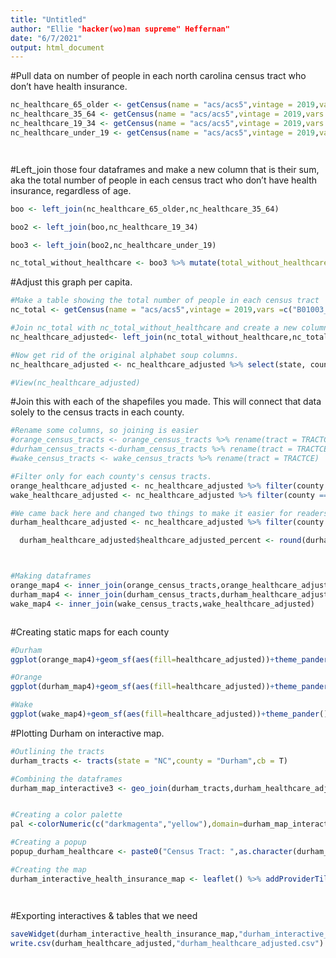 ```yaml
---
title: "Untitled"
author: "Ellie "hacker(wo)man supreme" Heffernan"
date: "6/7/2021"
output: html_document
---
```


#Pull data on number of people in each north carolina census tract who don't have health insurance. 
```r
nc_healthcare_65_older <- getCensus(name = "acs/acs5",vintage = 2019,vars =c("B27010_066E"),region="tract",regionin="state:37")
nc_healthcare_35_64 <- getCensus(name = "acs/acs5",vintage = 2019,vars =c("B27010_050E"),region="tract",regionin="state:37")
nc_healthcare_19_34 <- getCensus(name = "acs/acs5",vintage = 2019,vars =c("B27010_033E"),region="tract",regionin="state:37")
nc_healthcare_under_19 <- getCensus(name = "acs/acs5",vintage = 2019,vars =c("B27010_017E"),region="tract",regionin="state:37")




```


#Left_join those four dataframes and make a new column that is their sum, aka the total number of people in each census tract who don't have health insurance, regardless of age. 
```r
boo <- left_join(nc_healthcare_65_older,nc_healthcare_35_64)

boo2 <- left_join(boo,nc_healthcare_19_34)

boo3 <- left_join(boo2,nc_healthcare_under_19)

nc_total_without_healthcare <- boo3 %>% mutate(total_without_healthcare = B27010_066E+B27010_050E+B27010_033E+B27010_017E)
```





#Adjust this graph per capita.  
```r
#Make a table showing the total number of people in each census tract
nc_total <- getCensus(name = "acs/acs5",vintage = 2019,vars =c("B01003_001E"),region="tract",regionin="state:37")

#Join nc_total with nc_total_without_healthcare and create a new column dividing the total number of people in each census tract without healthcare (total_without_healthcare) by the total number of people in each census tract (B01003_001E)
nc_healthcare_adjusted<- left_join(nc_total_without_healthcare,nc_total) %>% mutate(healthcare_adjusted = total_without_healthcare/B01003_001E) 

#Now get rid of the original alphabet soup columns. 
nc_healthcare_adjusted <- nc_healthcare_adjusted %>% select(state, county, tract,healthcare_adjusted)

#View(nc_healthcare_adjusted)
```

#Join this with each of the shapefiles you made. This will connect that data solely to the census tracts in each county. 
```r
#Rename some columns, so joining is easier
#orange_census_tracts <- orange_census_tracts %>% rename(tract = TRACTCE)
#durham_census_tracts <-durham_census_tracts %>% rename(tract = TRACTCE)
#wake_census_tracts <- wake_census_tracts %>% rename(tract = TRACTCE)

#Filter only for each county's census tracts. 
orange_healthcare_adjusted <- nc_healthcare_adjusted %>% filter(county == "135")
wake_healthcare_adjusted <- nc_healthcare_adjusted %>% filter(county == "183")

#We came back here and changed two things to make it easier for readers to comprehend our interactive map: limiting numbers to 2 digits after the decimal point and converting from decimal to percent. 
durham_healthcare_adjusted <- nc_healthcare_adjusted %>% filter(county == "063") %>% mutate(healthcare_adjusted_percent = healthcare_adjusted*100)

  durham_healthcare_adjusted$healthcare_adjusted_percent <- round(durham_healthcare_adjusted$healthcare_adjusted_percent,digits = 2) 



#Making dataframes
orange_map4 <- inner_join(orange_census_tracts,orange_healthcare_adjusted)
durham_map4 <- inner_join(durham_census_tracts,durham_healthcare_adjusted)
wake_map4 <- inner_join(wake_census_tracts,wake_healthcare_adjusted)



```

#Creating static maps for each county 
```r
#Durham
ggplot(orange_map4)+geom_sf(aes(fill=healthcare_adjusted))+theme_pander()+theme(axis.text = element_blank(),axis.ticks = element_blank())+ theme(panel.grid.major=element_line(colour="transparent"))+scale_fill_distiller(palette="Blues",direction=1,name ="Residents without health insurance (%)") + labs(title = "Residents without health insurance in Orange County",caption = "Source: U.S. Census/ACS 2019")

#Orange
ggplot(durham_map4)+geom_sf(aes(fill=healthcare_adjusted))+theme_pander()+theme(axis.text = element_blank(),axis.ticks = element_blank())+theme(panel.grid.major=element_line(colour="transparent"))+scale_fill_distiller(palette="Blues",direction=1,name ="Residents without health insurance (%)") + labs(title = "Residents without health insurance in Durham County",caption = "Source: U.S. Census/ACS 2019")

#Wake
ggplot(wake_map4)+geom_sf(aes(fill=healthcare_adjusted))+theme_pander()+theme(axis.text = element_blank(),axis.ticks = element_blank())+   theme(panel.grid.major=element_line(colour="transparent"))+scale_fill_distiller(palette="Blues",direction=1,name ="Residents  without health insurance (%)") + labs(title = "Residents without health insurance in Wake County",caption = "Source: U.S. Census/ACS 2019")
```





#Plotting Durham on interactive map. 
```r

#Outlining the tracts 
durham_tracts <- tracts(state = "NC",county = "Durham",cb = T)

#Combining the dataframes
durham_map_interactive3 <- geo_join(durham_tracts,durham_healthcare_adjusted,"TRACTCE","tract") %>% filter(NAME!="9801")


#Creating a color palette 
pal <-colorNumeric(c("darkmagenta","yellow"),domain=durham_map_interactive3$healthcare_adjusted_percent)

#Creating a popup
popup_durham_healthcare <- paste0("Census Tract: ",as.character(durham_map_interactive3$NAME),"<br/> Residents without health insurance (%) :" ,as.character(durham_map_interactive3$healthcare_adjusted_percent))

#Creating the map 
durham_interactive_health_insurance_map <- leaflet() %>% addProviderTiles("CartoDB.Positron") %>% setView(-78.999,36.055,zoom =11) %>% addPolygons(data = durham_map_interactive3,fillColor =~pal(durham_map_interactive3$healthcare_adjusted_percent),fillOpacity = 1.5,weight = .2,smoothFactor=.2,popup =~ popup_durham_healthcare) %>% addLegend(pal=pal,values=durham_map_interactive3$healthcare_adjusted_percent,position = "bottomright",title = "<br/> Residents without <br/> health insurance  <br/> in Durham County (%)")




```

#Exporting interactives & tables that we need
```r
saveWidget(durham_interactive_health_insurance_map,"durham_interactive_health_insurance_map.html",selfcontained = TRUE)
write.csv(durham_healthcare_adjusted,"durham_healthcare_adjusted.csv")
```

































